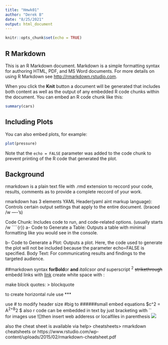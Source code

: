 ```yaml
---
title: "Hmwk01"
author: "Derek B"
date: "8/25/2021"
output: html_document
---
```


```r
knitr::opts_chunk$set(echo = TRUE)
```

## R Markdown

This is an R Markdown document. Markdown is a simple formatting syntax for authoring HTML, PDF, and MS Word documents. For more details on using R Markdown see <http://rmarkdown.rstudio.com>.

When you click the **Knit** button a document will be generated that includes both content as well as the output of any embedded R code chunks within the document. You can embed an R code chunk like this:

```r
summary(cars)
```

## Including Plots

You can also embed plots, for example:

```r
plot(pressure)
```

Note that the `echo = FALSE` parameter was added to the code chunk to prevent printing of the R code that generated the plot.

## Background
rmarkdown is a plain text file with .rmd extension to reccord your code, results, comments as to provide a complete reccord of your work.

rmarkdown has 3 elements
YAML Header(yaml aint markup language): Controls certain output settings that apply to the entire document. (braced /w ----'s)

Code Chunk: Includes code to run, and code-related options. (usually starts /w ````{r})
  a- Code to Generate a Table: Outputs a table with minimal formatting like you would see in the console.


 b- Code to Generate a Plot: Outputs a plot. Here, the code used to generate the plot will not be included because the parameter echo=FALSE is specified. 
Body Text: For communicating results and findings to the targeted audience.

##markdown syntax
**forBold**or __and__
*italics*or _and_
superscript ^2^
~~strikethrough~~
embedd links with [link](https://introdatasci.dlilab.com/assignments/)
 create white space with :
 <br>
 
 make block quotes:
 > blockquote
 
 to create horizontal rule use ***
 
 use # to modify header size #big  to 
 ######small 
 embed equations $c^2 = A^2+B^2 $
 also r code can be embedded in text by just bracketing with ``
 <br>
 for images use ![]then insert web adderess or localfiles in parenthesis
 ![](https://external-content.duckduckgo.com/iu/?u=https%3A%2F%2Ftse2.mm.bing.net%2Fth%3Fid%3DOIP.CMA8aiTlBYufNVaYGiOx1wHaD4%26pid%3DApi&f=1)




also the cheat sheet is available via help> cheatsheets> rmarkdown cheatsheets or https://www.rstudio.com/wp-content/uploads/2015/02/rmarkdown-cheatsheet.pdf
